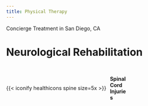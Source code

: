 ```yaml
---
title: Physical Therapy
---
```



Concierge Treatment in San Diego, CA 



<h1 id="neuro-rehab">Neurological Rehabilitation</h1>

<a style="display: flex; align-items: center; gap: 10px; text-decoration: none; color: inherit; flex-wrap: nowrap;">

  {{< iconify healthicons spine size=5x >}}
  <span style="display: block; max-width: 10%;">
    <strong>Spinal Cord Injuries</strong>
  </span>
</a>
